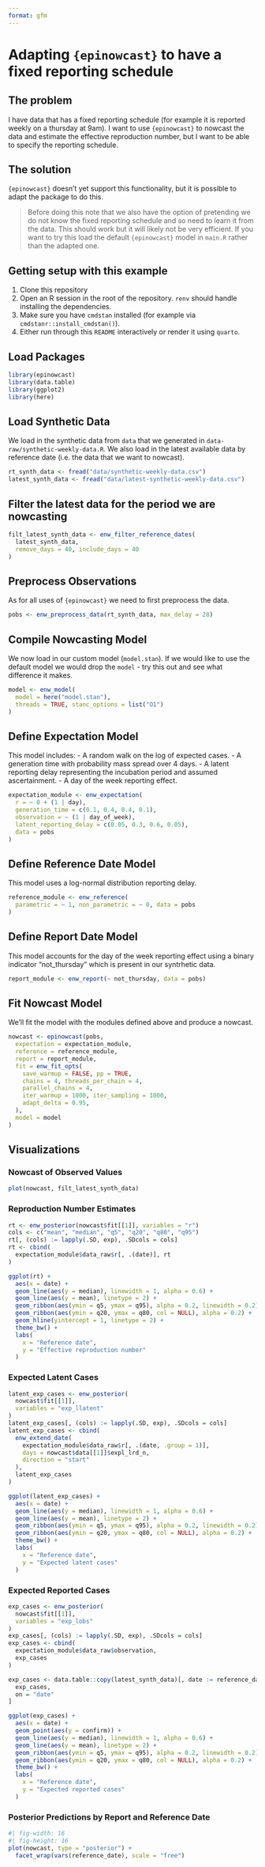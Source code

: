 ```yaml
---
format: gfm
---
```


# Adapting `{epinowcast}` to have a fixed reporting schedule

## The problem

I have data that has a fixed reporting schedule (for example it is reported weekly on a thursday at 9am). I want to use `{epinowcast}` to nowcast the data and estimate the effective reproduction number, but I want to be able to specify the reporting schedule.

## The solution

`{epinowcast}` doesn't yet support this functionality, but it is possible to adapt the package to do this.

> Before doing this note that we also have the option of pretending we do not know the fixed reporting schedule and so need to learn it from the data. This should work but it will likely not be very efficient. If you want to try this load the default `{epinowcast}` model in `main.R` rather than the adapted one.


## Getting setup with this example

1. Clone this repository
2. Open an R session in the root of the repository. `renv` should handle installing the dependencies.
3. Make sure you have `cmdstan` installed (for example via `cmdstanr::install_cmdstan()`).
4. Either run through this `README` interactively or render it using `quarto`.

## Load Packages

```r
library(epinowcast)
library(data.table)
library(ggplot2)
library(here)
```

## Load Synthetic Data

We load in the synthetic data from `data` that we generated in `data-raw/synthetic-weekly-data.R`. We also load in the latest available data by reference date (i.e. the data that we want to nowcast).

```r
rt_synth_data <- fread("data/synthetic-weekly-data.csv")
latest_synth_data <- fread("data/latest-synthetic-weekly-data.csv")
```

## Filter the latest data for the period we are nowcasting

```r
filt_latest_synth_data <- enw_filter_reference_dates(
  latest_synth_data,
  remove_days = 40, include_days = 40
)
```

## Preprocess Observations

As for all uses of `{epinowcast}` we need to first preprocess the data.

```r
pobs <- enw_preprocess_data(rt_synth_data, max_delay = 28)
```

## Compile Nowcasting Model

We now load in our custom model (`model.stan`). If we would like to use the default model we would drop the `model` - try this out and see what difference it makes.

```r
model <- enw_model(
  model = here("model.stan"),
  threads = TRUE, stanc_options = list("O1")
)
```

## Define Expectation Model

This model includes:
- A random walk on the log of expected cases.
- A generation time with probability mass spread over 4 days.
- A latent reporting delay representing the incubation period and assumed ascertainment.
- A day of the week reporting effect.

```r
expectation_module <- enw_expectation(
  r = ~ 0 + (1 | day),
  generation_time = c(0.1, 0.4, 0.4, 0.1),
  observation = ~ (1 | day_of_week),
  latent_reporting_delay = c(0.05, 0.3, 0.6, 0.05),
  data = pobs
)
```

## Define Reference Date Model

This model uses a log-normal distribution reporting delay.

```r
reference_module <- enw_reference(
  parametric = ~ 1, non_parametric = ~ 0, data = pobs
)
```

## Define Report Date Model

This model accounts for the day of the week reporting effect using a binary indicator "not_thursday" which is present in our syntrhetic data.

```r
report_module <- enw_report(~ not_thursday, data = pobs)
```

## Fit Nowcast Model

We'll fit the model with the modules defined above and produce a nowcast.

```r
nowcast <- epinowcast(pobs,
  expectation = expectation_module,
  reference = reference_module,
  report = report_module,
  fit = enw_fit_opts(
    save_warmup = FALSE, pp = TRUE,
    chains = 4, threads_per_chain = 4,
    parallel_chains = 4,
    iter_warmup = 1000, iter_sampling = 1000,
    adapt_delta = 0.95,
  ),
  model = model
)
```

## Visualizations

### Nowcast of Observed Values

```r
plot(nowcast, filt_latest_synth_data)
```

### Reproduction Number Estimates

```r
rt <- enw_posterior(nowcast$fit[[1]], variables = "r")
cols <- c("mean", "median", "q5", "q20", "q80", "q95")
rt[, (cols) := lapply(.SD, exp), .SDcols = cols]
rt <- cbind(
  expectation_module$data_raw$r[, .(date)], rt
)

ggplot(rt) +
  aes(x = date) +
  geom_line(aes(y = median), linewidth = 1, alpha = 0.6) +
  geom_line(aes(y = mean), linetype = 2) +
  geom_ribbon(aes(ymin = q5, ymax = q95), alpha = 0.2, linewidth = 0.2) +
  geom_ribbon(aes(ymin = q20, ymax = q80, col = NULL), alpha = 0.2) +
  geom_hline(yintercept = 1, linetype = 2) +
  theme_bw() +
  labs(
    x = "Reference date",
    y = "Effective reproduction number"
  )
```

### Expected Latent Cases

```r
latent_exp_cases <- enw_posterior(
  nowcast$fit[[1]],
  variables = "exp_llatent"
)
latent_exp_cases[, (cols) := lapply(.SD, exp), .SDcols = cols]
latent_exp_cases <- cbind(
  enw_extend_date(
    expectation_module$data_raw$r[, .(date, .group = 1)],
    days = nowcast$data[[1]]$expl_lrd_n,
    direction = "start"
  ),
  latent_exp_cases
)

ggplot(latent_exp_cases) +
  aes(x = date) +
  geom_line(aes(y = median), linewidth = 1, alpha = 0.6) +
  geom_line(aes(y = mean), linetype = 2) +
  geom_ribbon(aes(ymin = q5, ymax = q95), alpha = 0.2, linewidth = 0.2) +
  geom_ribbon(aes(ymin = q20, ymax = q80, col = NULL), alpha = 0.2) +
  theme_bw() +
  labs(
    x = "Reference date",
    y = "Expected latent cases"
  )
```

### Expected Reported Cases

```r
exp_cases <- enw_posterior(
  nowcast$fit[[1]],
  variables = "exp_lobs"
)
exp_cases[, (cols) := lapply(.SD, exp), .SDcols = cols]
exp_cases <- cbind(
  expectation_module$data_raw$observation,
  exp_cases
)

exp_cases <- data.table::copy(latest_synth_data)[, date := reference_date][
  exp_cases,
  on = "date"
]

ggplot(exp_cases) +
  aes(x = date) +
  geom_point(aes(y = confirm)) +
  geom_line(aes(y = median), linewidth = 1, alpha = 0.6) +
  geom_line(aes(y = mean), linetype = 2) +
  geom_ribbon(aes(ymin = q5, ymax = q95), alpha = 0.2, linewidth = 0.2) +
  geom_ribbon(aes(ymin = q20, ymax = q80, col = NULL), alpha = 0.2) +
  theme_bw() +
  labs(
    x = "Reference date",
    y = "Expected reported cases"
  )
```

### Posterior Predictions by Report and Reference Date

```r
#| fig-width: 16
#| fig-height: 16
plot(nowcast, type = "posterior") +
  facet_wrap(vars(reference_date), scale = "free")
```